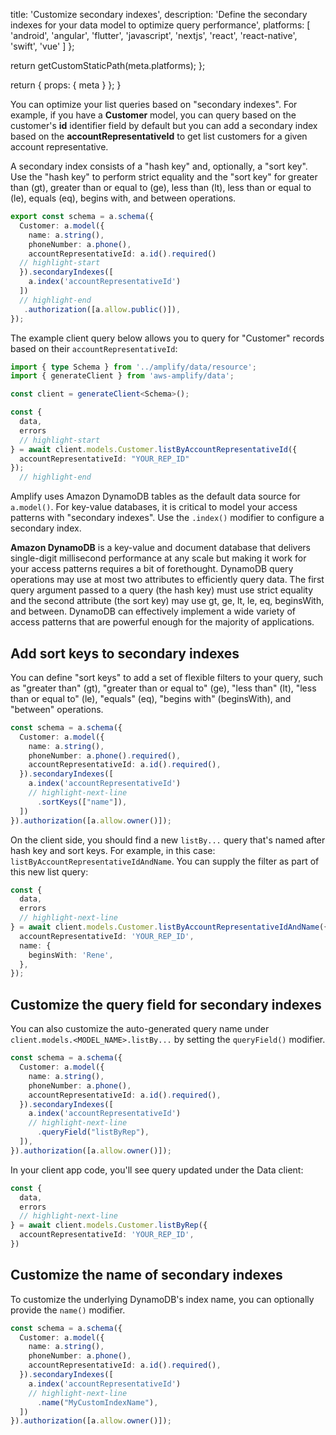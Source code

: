
  title: 'Customize secondary indexes',
  description:
    'Define the secondary indexes for your data model to optimize query performance',
  platforms: [
    'android',
    'angular',
    'flutter',
    'javascript',
    'nextjs',
    'react',
    'react-native',
    'swift',
    'vue'
  ]
};

  return getCustomStaticPath(meta.platforms);
};

  return {
    props: {
      meta
    }
  };
}

You can optimize your list queries based on "secondary indexes". For example, if you have a **Customer** model, you can query based on the customer's **id** identifier field by default but you can add a secondary index based on the **accountRepresentativeId** to get list customers for a given account representative.

A secondary index consists of a "hash key" and, optionally, a "sort key". Use the "hash key" to perform strict equality and the "sort key" for greater than (gt), greater than or equal to (ge), less than (lt), less than or equal to (le), equals (eq), begins with, and between operations. 

```ts
export const schema = a.schema({
  Customer: a.model({
    name: a.string(),
    phoneNumber: a.phone(),
    accountRepresentativeId: a.id().required()
  // highlight-start
  }).secondaryIndexes([
    a.index('accountRepresentativeId')
  ])
  // highlight-end
   .authorization([a.allow.public()]),
});
```

The example client query below allows you to query for "Customer" records based on their `accountRepresentativeId`:

```ts
import { type Schema } from '../amplify/data/resource';
import { generateClient } from 'aws-amplify/data';

const client = generateClient<Schema>();

const {
  data,
  errors
  // highlight-start
} = await client.models.Customer.listByAccountRepresentativeId({
  accountRepresentativeId: "YOUR_REP_ID"
});
  // highlight-end
```

<Accordion title="Review how this works under the hood with Amazon DynamoDB">

Amplify uses Amazon DynamoDB tables as the default data source for `a.model()`. For key-value databases, it is critical to model your access patterns with "secondary indexes". Use the `.index()` modifier to configure a secondary index. 

**Amazon DynamoDB** is a key-value and document database that delivers single-digit millisecond performance at any scale but making it work for your access patterns requires a bit of forethought. DynamoDB query operations may use at most two attributes to efficiently query data. The first query argument passed to a query (the hash key) must use strict equality and the second attribute (the sort key) may use gt, ge, lt, le, eq, beginsWith, and between. DynamoDB can effectively implement a wide variety of access patterns that are powerful enough for the majority of applications.

</Accordion>

## Add sort keys to secondary indexes

You can define "sort keys" to add a set of flexible filters to your query, such as "greater than" (gt), "greater than or equal to" (ge), "less than" (lt), "less than or equal to" (le), "equals" (eq), "begins with" (beginsWith), and "between" operations. 

```ts title="amplify/data/resource.ts"
const schema = a.schema({
  Customer: a.model({
    name: a.string(),
    phoneNumber: a.phone().required(),
    accountRepresentativeId: a.id().required(),
  }).secondaryIndexes([
    a.index('accountRepresentativeId')
    // highlight-next-line
      .sortKeys(["name"]),
  ])
}).authorization([a.allow.owner()]);
```

On the client side, you should find a new `listBy...` query that's named after hash key and sort keys. For example, in this case: `listByAccountRepresentativeIdAndName`. You can supply the filter as part of this new list query:

```ts
const {
  data,
  errors
  // highlight-next-line
} = await client.models.Customer.listByAccountRepresentativeIdAndName({
  accountRepresentativeId: 'YOUR_REP_ID',
  name: {
    beginsWith: 'Rene',
  },
});
```

## Customize the query field for secondary indexes

You can also customize the auto-generated query name under `client.models.<MODEL_NAME>.listBy...` by setting the `queryField()` modifier.

```ts title="amplify/data/resource.ts"
const schema = a.schema({
  Customer: a.model({
    name: a.string(),
    phoneNumber: a.phone(),
    accountRepresentativeId: a.id().required(),
  }).secondaryIndexes([
    a.index('accountRepresentativeId')
    // highlight-next-line
      .queryField("listByRep"),
  ]),
}).authorization([a.allow.owner()]);
```

In your client app code, you'll see query updated under the Data client:

```ts
const {
  data,
  errors
  // highlight-next-line
} = await client.models.Customer.listByRep({
  accountRepresentativeId: 'YOUR_REP_ID',
})
```

## Customize the name of secondary indexes

To customize the underlying DynamoDB's index name, you can optionally provide the `name()` modifier.

```ts
const schema = a.schema({
  Customer: a.model({
    name: a.string(),
    phoneNumber: a.phone(),
    accountRepresentativeId: a.id().required(),
  }).secondaryIndexes([
    a.index('accountRepresentativeId')
    // highlight-next-line
      .name("MyCustomIndexName"),
  ])
}).authorization([a.allow.owner()]);
```

